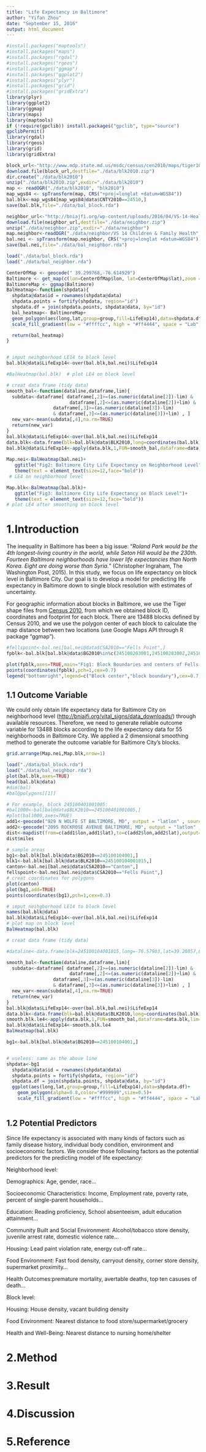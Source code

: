 ```yaml
---
title: "Life Expectancy in Baltimore"
author: "Yifan Zhou"
date: "September 15, 2016"
output: html_document
---
```

  
```r
#install.packages("maptools")
#install.packages("maps")
#install.packages("rgdal")
#install.packages("rgeos")
#install.packages("ggmap")
#install.packages("ggplot2")
#install.packages("plyr")
#install.packages("grid")
#install.packages("gridExtra")
library(plyr)
library(ggplot2)
library(ggmap)
library(maps)
library(maptools)
if (!require(gpclib)) install.packages("gpclib", type="source")
gpclibPermit()
library(rgdal)
library(rgeos)
library(grid)
library(gridExtra)
```

```r
block_url<-"http://www.mdp.state.md.us/msdc/census/cen2010/maps/tiger10/blk2010.zip"
download.file(block_url,destfile="./data/blk2010.zip")
dir.create("./data/blk2010")
unzip("./data/blk2010.zip",exdir="./data/blk2010")
map <- readOGR("./data/blk2010", "blk2010")
map_wgs84 <- spTransform(map, CRS("+proj=longlat +datum=WGS84"))
bal.blk<-map_wgs84[map_wgs84@data$CNTY2010==24510,]
save(bal.blk,file="./data/bal_block.rda")

neighbor_url<-"http://bniajfi.org/wp-content/uploads/2016/04/VS-14-Health.zip"
download.file(neighbor_url,destfile="./data/neighbor.zip")
unzip("./data/neighbor.zip",exdir="./data/neighbor")
map.neighbor<-readOGR("./data/neighbor/VS 14 Children & Family Health","VS14_Health")
bal.nei <- spTransform(map.neighbor, CRS("+proj=longlat +datum=WGS84"))
save(bal.nei,file="./data/bal_neighbor.rda")

```

```r
load("./data/bal_block.rda")
load("./data/bal_neighbor.rda")

CenterOfMap <- geocode(" 39.299768,-76.614929")
Baltimore <- get_map(c(lon=CenterOfMap$lon, lat=CenterOfMap$lat),zoom = 12, maptype = "road", source = "google")
BaltimoreMap <- ggmap(Baltimore)
BalHeatmap<-function(shpdata){
  shpdata@data$id = rownames(shpdata@data)
  shpdata.points = fortify(shpdata, region="id")
  shpdata.df = join(shpdata.points, shpdata@data, by="id")
  bal_heatmap<- BaltimoreMap+
  geom_polygon(aes(long,lat,group=group,fill=LifeExp14),data=shpdata.df,alpha=0.8,color="#999999",size=0.2)+ 
  scale_fill_gradient(low = "#ffffcc", high = "#ff4444", space = "Lab", na.value = "grey50",guide = "colourbar")

  return(bal_heatmap)
}


# imput neihgborhood LE14 to block level
bal.blk@data$LifeExp14<-over(bal.blk,bal.nei)$LifeExp14

#BalHeatmap(bal.blk)  # plot LE4 on block level

# creat data frame (tidy data)
smooth_bal<-function(dataline,dataframe,lim){
  subdata<-dataframe[ dataframe[,2]>=(as.numeric(dataline[2])-lim) &
                       dataframe[,2]<=(as.numeric(dataline[2])+lim) &
                 dataframe[,3]>=(as.numeric(dataline[3])-lim)
                 & dataframe[,3]<=(as.numeric(dataline[3])+lim) , ]
  new_var<-mean(subdata[,4],na.rm=TRUE)
  return(new_var)
}
bal.blk@data$LifeExp14<-over(bal.blk,bal.nei)$LifeExp14
data.blk<-data.frame(blk=bal.blk@data$BLK2010,long=coordinates(bal.blk)[,1],lat=coordinates(bal.blk)[,2],LifeExp14=bal.blk@data$LifeExp14)
bal.blk@data$LifeExp14<-apply(data.blk,1,FUN=smooth_bal,dataframe=data.blk,lim=0.015)
 
Map.nei<-BalHeatmap(bal.nei)+  
   ggtitle("Fig2: Baltimore City Life Expectancy on Neighborhood Level")+
   theme(text = element_text(size=12,face="bold"))
 # LE4 on neighborhood level

Map.blk<-BalHeatmap(bal.blk)+  
   ggtitle("Fig3: Baltimore City Life Expectancy on Block Level")+
   theme(text = element_text(size=12,face="bold"))
# plot LE4 after smoothing on block level
```

# 1.Introduction

The inequality in Baltimore has been a big issue: "*Roland Park would be the 4th longest-living country in the world, while Seton Hill would be the 230th. Fourteen Baltimore neighborhoods have lower life expectancies than North Korea. Eight are doing worse than Syria.*" (Christopher Ingraham, The Washington Post, 2015). In this study, we focus on life expectancy on block level in Baltimore City. Our goal is to develop a model for predicting life expectancy in Baltimore down to single block resolution with estimates of uncertainty. 

For geographic information about blocks in Baltimore, we use the Tiger shape files from [Census 2010](http://www.mdp.state.md.us/msdc/S5_Map_GIS.Shtml), from which we obtained block ID, coordinates and footprint for each block. There are 13488 blocks defined by Census 2010, and we use the polygon center of each block to calculate the map distance between two locations (use Google Maps API through R package "ggmap").

```r
#fellspoint<-bal.nei[bal.nei@data$CSA2010=="Fells Point",]
fpblk<-bal.blk[bal.blk@data$BG2010%in%c(245100203001,245100203002,245100203003,245100202001,245100202002,245100201001,245100201002,245100105001,245100105002),]

plot(fpblk,axes=TRUE,main="Fig1: Block Boundaries and centers of Fells Point Neighborhood")
points(coordinates(fpblk),pch=1,cex=0.7)
legend("bottomright",legend=c("Block center","block boundary"),cex=0.7,lwd=c(NA,1),pch=c(1,NA),text.font = 10)
```

## 1.1 Outcome Variable

We could only obtain life expectancy data for Baltimore City on neighborhood level ([http://bniajfi.org/vital_signs/data_downloads/](http://bniajfi.org/vital_signs/data_downloads/)) through available resources. Therefore, we need to generate reliable outcome variable for 13488 blocks according to the life expectancy data for 55 neighborhoods in Baltimore City. We applied a 2 dimensional smoothing method to generate the outcome variable for Baltimore City's blocks.

```r
grid.arrange(Map.nei,Map.blk,nrow=1)
```


```r
load("./data/bal_block.rda")
load("./data/bal_neighbor.rda")
plot(bal.blk,axes=TRUE)
head(bal.blk@data)
#dim(bal)
#bal@polygons[[1]]

# For example, block 245100401001005:
#bal1000<-bal[bal@data$BLK2010==245100401001005,]
#plot(bal1000,axes=TRUE)
add1<-geocode("929 N WOLFE ST BALTIMORE, MD", output = "latlon" , source = "google")
add2<-geocode("2095 ROCKROSE AVENUE BALTIMORE, MD", output = "latlon" , source = "google")
dist<-mapdist(from=c(add1$lon,add1$lat),to=c(add2$lon,add2$lat),output="simple")
dist$miles

# sample areas
bg1<-bal.blk[bal.blk@data$BG2010==245100104001,]
blk1<-bal.blk[bal.blk@data$BLK2010==245100104001015,]
canton<-bal.nei[bal.nei@data$CSA2010=="Canton",]
fellspoint<-bal.nei[bal.nei@data$CSA2010=="Fells Point",]
# creat coordinates for polygons
plot(canton)
plot(bg1,add=TRUE)
points(coordinates(bg1),pch=1,cex=0.3)

# imput neihgborhood LE14 to block level
names(bal.blk@data)
bal.blk@data$LifeExp14<-over(bal.blk,bal.nei)$LifeExp14
# plot map on block level
BalHeatmap(bal.blk)

# creat data frame (tidy data)

#dataline<-data.frame(blk=245100104001015,long=-76.57903,lat=39.28057,LifeExp14=78.39432)

smooth_bal<-function(dataline,dataframe,lim){
  subdata<-dataframe[ dataframe[,2]>=(as.numeric(dataline[2])-lim) &
                       dataframe[,2]<=(as.numeric(dataline[2])+lim) &
                 dataframe[,3]>=(as.numeric(dataline[3])-lim)
                 & dataframe[,3]<=(as.numeric(dataline[3])+lim) , ]
  new_var<-mean(subdata[,4],na.rm=TRUE)
  return(new_var)
}
bal.blk@data$LifeExp14<-over(bal.blk,bal.nei)$LifeExp14
data.blk<-data.frame(blk=bal.blk@data$BLK2010,long=coordinates(bal.blk)[,1],lat=coordinates(bal.blk)[,2],LifeExp14=bal.blk@data$LifeExp14)
smooth.blk.le4<-apply(data.blk,1,FUN=smooth_bal,dataframe=data.blk,lim=0.015)
bal.blk@data$LifeExp14<-smooth.blk.le4
BalHeatmap(bal.blk)

bg1<-bal.blk[bal.blk@data$BG2010==245100104001,]


# useless: same as the above line
shpdata<-bg1
  shpdata@data$id = rownames(shpdata@data)
  shpdata.points = fortify(shpdata, region="id")
  shpdata.df = join(shpdata.points, shpdata@data, by="id")
  ggplot(aes(long,lat,group=group,fill=LifeExp14),data=shpdata.df)+
    geom_polygon(alpha=0.8,color="#999999",size=0.5)+
    scale_fill_gradient(low = "#ffffcc", high = "#ff4444", space = "Lab", na.value = "grey50",guide = "colourbar")
 
```

## 1.2 Potential Predictors
Since life expectancy is associated with many kinds of factors such as family disease history, individual body condition, environment and socioeconomic factors. We consider those following factors as the potential predictors for the predicting model of life expectancy:

Neighborhood level:

Demographics: Age, gender, race...

Socioeconomic Characteristics: Income, Employment rate, poverty rate, percent of single-parent households...

Education: Reading proficiency, School absenteeism, adult education attainment... 

Community Built and Social Environment: Alcohol/tobacco store density, juvenile arrest rate, domestic violence rate...

Housing: Lead paint violation rate, energy cut-off rate...

Food Environment: Fast food density, carryout density, corner store density, supermarket proximity...

Health Outcomes:premature mortality, avertable deaths, top ten casuses of death...

Block level:

Housing: House density, vacant building density

Food Environment: Nearest distance to food store/supermarket/grocery

Health and Well-Being: Nearest distance to nursing home/shelter



# 2.Method

# 3.Result

# 4.Discussion

# 5.Reference

